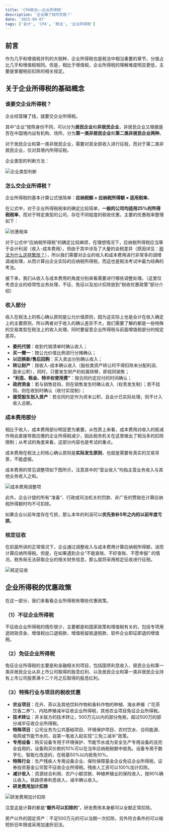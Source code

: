 ```yaml
---
title: 'CPA税法——企业所得税'
description: '企业赚了钱咋交税？'
date: '2025-09-07'
tags: ['会计', 'CPA', '税法', '企业所得税']
---
```


## 前言

作为几乎和增值税并列的大税种，企业所得税也是税法中相当重要的章节，分值占比几乎和增值税相同。但是，相比于增值税，企业所得税的理解难度明显更低，主要是掌握税前扣除的相关规定。

## 关于企业所得税的基础概念

### 谁要交企业所得税？

企业经营赚了钱，就要交企业所得税。

其中“企业”按照身份不同，可以分为**居民企业**和**非居民企业**，非居民企业又根据是否在中国境内设有机构、场所，分为**第一类非居民企业**和**第二类非居民企业两种**。

对于居民企业和第一类非居民企业，需要对其全部收入进行征税，而对于第二类非居民企业，仅对其境内所得征税。

企业类型的判断方法：

<div style={{ display: 'flex', justifyContent: 'center', margin: '20px 0' }}>
  <img
    src="/images/blog/CPA-Tax-Corporate-Income-Tax/1.webp"
    alt="企业类型判断"
    style={{ maxWidth: '100%', height: 'auto' }}
  />
</div>

### 怎么交企业所得税？

企业所得税的基本计算公式很简单：**应纳税额 = 应纳税所得额 × 适用税率**。

在公式中，对于企业所得税税率的确定比较简单，**一般的公司均适用25%的所得税税率**，而对于特定类型的公司，存在不同程度的税收优惠，主要的优惠税率整理如下：

<div style={{ display: 'flex', justifyContent: 'center', margin: '20px 0' }}>
  <img
    src="/images/blog/CPA-Tax-Corporate-Income-Tax/2.webp"
    alt="优惠税率"
    style={{ maxWidth: '100%', height: 'auto' }}
  />
</div>

对于公式中“应纳税所得税”的确定比较麻烦，在理想情况下，应纳税所得税应当等于会计利润（收入-成本费用），但由于其中涉及了大量的会税差异（原因详见：[税法为什么这样繁琐？](/blogs/Tax-Law-Complexity)），所以我们需要对企业的收入和成本费用进行非常多的调增调减处理，从而计算出企业实际的应纳税所得税，而这也是税法考试中最为经典的考法。

接下来，我们从收入与成本费用的角度分别来看需要进行哪些调整处理。（这里仅考虑企业的经常性业务处理，不征、免征以及加计扣除放到“税收优惠政策”部分介绍）

### 收入部分

收入在税法上的核心确认原则是公允价值原则，因为这实际上也是会计在收入确定上的主要原则，所以两者对于收入的确认差异不大，我们需要了解的都是一些特殊的交易类型在税法上的收入处理，同时要留意企业所得税与前面增值税部分的规定差异。

- **委托代销**：收到代销清单时确认收入；
- **买一赠一**：按公允价值比例进行分摊确认；
- **以旧换新/售后回购**：买入卖出分别确认收入；
- **转让财产**：按收入-成本确认收入（股权类资产转让时不得扣除未分配利润、盈余公积），同时，只要发生财产的权属转移，即视同销售；
- **“利息、租金、特许权使用费”**：按合同约定应付的时间确认；
- **政府资金**：若与销售挂钩，则在销售发生时确认收入（权责发生制）；若不挂钩，则在收到时确认（收付实现制）；
- **接受股东划入资产**：若合同约定作为资本公积，且会计已实际处理，则不计入收入总额。

### 成本费用部分

相比于收入，成本费用部分明显更为重要。从性质上来看，成本费用对收入的抵减作用会直接导致应缴的企业所得税减少，因此税务机关在这里做出了相当多的扣除限制；从考试的角度来看，这部分内容也是考试的重点。

成本费用在税法上的核心确认原则是**实际发生原则**，也就是需要有真实的交易背景，不能虚报。

成本费用的常见调整项如下图所示，注意其中的“营业收入”均指主营业务收入与其他业务收入之和。

<div style={{ display: 'flex', justifyContent: 'center', margin: '20px 0' }}>
  <img
    src="/images/blog/CPA-Tax-Corporate-Income-Tax/3.webp"
    alt="成本费用调整项"
    style={{ maxWidth: '100%', height: 'auto' }}
  />
</div>

此外，企业计提的所有“准备”、行政或司法机关的罚款、非广告的赞助在计算应纳税所得额时均不可扣除。

如果企业以前年度存在亏损，那么本年的利润可以**优先弥补5年之内的以前年度亏损**。

### 核定征收

在前面所讲的正常情况下，企业通过调整收入与成本费用计算应纳税所得额，进而计算应纳所得税。但是，在如果遇到企业“不能查账、不好查账、不愿申报” 的情况，税务局无法获取企业的相关财务信息，那么就将采用核定征收进行征税。

<div style={{ display: 'flex', justifyContent: 'center', margin: '20px 0' }}>
  <img
    src="/images/blog/CPA-Tax-Corporate-Income-Tax/4.webp"
    alt="核定征收"
    style={{ maxWidth: '100%', height: 'auto' }}
  />
</div>

## 企业所得税的优惠政策

在这一部分，我们来看看企业所得税有哪些优惠政策。

### （1）不征企业所得税

不征收企业所得税的情形很少，主要都是和国家政策和增值税有关的，包括专项用途财政资金、增值税出口退税款、增值税留抵退税款、软件企业即征即退的增值税。

### （2）免征企业所得税

免征企业所得税的主要是和金融相关的项目，包括国债利息收入、居民企业和第一类非居民企业从非上市公司取得的股息红利、以及居民企业和第一类非居民企业持有上市公司股票满十二个月之后取得的股息红利。

### （3）特殊行业与项目的税收优惠

- **农业项目**：花卉、茶以及其他饮料作物和香料作物的种植、海水养殖（“花茶饮香二养”）、内陆养殖减半征收企业所得税，其他农业项目免征企业所得税。
- **技术转让**：非关联方的技术转让，500万元以内的部分免税，超过500万的部分减半征收企业所得税。
- **特殊项目**：公司业务为公共基础项目、环境保护项目、农村饮水、合同能源、电网或节能节水的，自第一笔收入起实现“三免三减半”政策。
- **专用设备**：购买设备专用于环境保护、节能节水或为安全生产专用设备的且完全自用的，设备购买价款的10%可以在当年应纳税税额中抵免。设备专用于数字化、智能化改造的，在税基50%以内抵免10%。
- **特殊行业**：生产残疾人专用设备企业、保险保障基金企业免征企业所得税，证券投资基金公司暂不征收企业所得税。残疾人工资可以100%加计扣除。
- **减计收入**：资源综合利用、农户小额贷款、种植养殖业的保险收入，按90%确认收入。铁路债券利息收入，减半确认收入。
- **研发费用加计扣除**

<div style={{ display: 'flex', justifyContent: 'center', margin: '20px 0' }}>
  <img
    src="/images/blog/CPA-Tax-Corporate-Income-Tax/5.webp"
    alt="研发费用加计扣除"
    style={{ maxWidth: '100%', height: 'auto' }}
  />
</div>

注意这是计算的都是“**额外可以扣除的**”，研发费用本身都可以全额正常扣除。

房产以外的固定资产：不足500万元的可以当期一次扣除，另外符合条件的可以缩短折旧年限或采用加速折旧法。
